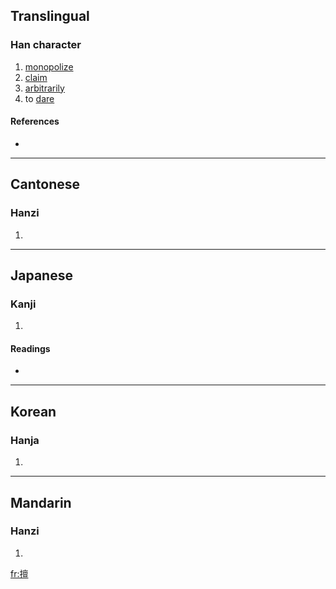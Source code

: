 ==Translingual==

===Han character===
{{Han char|rn=64|rad=手|as=13|sn=16|four=5001<sub>6</sub>|canj=手卜田一 (QYWM)}}

# [[monopolize]]
# [[claim]]
# [[arbitrarily]]
# to [[dare]]

====References====
* {{Han ref|kx=0457.340|dkj=12790|dj=0806.160|hdz=31971.040|uh=64C5|ud=25797|bh=BED5|bd=48853}}

----

==Cantonese==

===Hanzi===
{{yue-hanzi|jyut=|y=sin6}}

# {{defn|Cantonese}}

----

==Japanese==

===Kanji===
{{ja-kanji|grade=|rs=手13}}

# {{defn|Japanese}}

====Readings====
* {{ja-readings|on=[[せん]] (sen)|kun=[[ほしいまま]] (hoshiimama)}}

----

==Korean==

===Hanja===
{{ko-hanja|hangeul=천|eumhun=|rv=cheon|mr=ch'ŏn|y=chen}}

# {{defn|Korean}}

----

==Mandarin==

===Hanzi===
{{cmn-hanzi|pin=[[shàn]] ([[shan4]])|wg=shan<sup>4</sup>}}

# {{defn|Mandarin}}

[[fr:擅]]